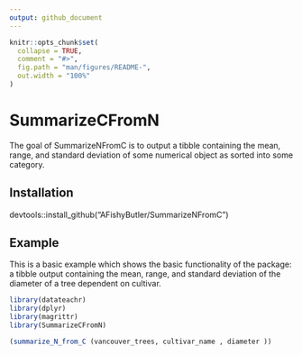 ```yaml
---
output: github_document
---
```


<!-- README.md is generated from README.Rmd. Please edit that file -->

```r
knitr::opts_chunk$set(
  collapse = TRUE,
  comment = "#>",
  fig.path = "man/figures/README-",
  out.width = "100%"
)
```

# SummarizeCFromN

<!-- badges: start -->
<!-- badges: end -->

The goal of SummarizeNFromC is to output a tibble containing the mean, range, and standard deviation of some numerical object as sorted into some category.

## Installation

devtools::install_github("AFishyButler/SummarizeNFromC")

## Example

This is a basic example which shows the basic functionality of the package: a tibble output containing the mean, range, and standard deviation of the diameter of a tree dependent on cultivar.
```r
library(datateachr)
library(dplyr)
library(magrittr)
library(SummarizeCFromN)

(summarize_N_from_C (vancouver_trees, cultivar_name , diameter ))
```

